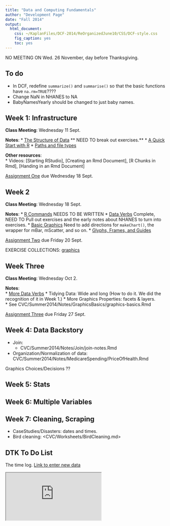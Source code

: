 ```yaml
---
title: "Data and Computing Fundamentals"
author: "Development Page"
date: "Fall 2014"
output:
  html_document:
    css: ~/KaplanFiles/DCF-2014/ReOrganizedJune10/CSS/DCF-style.css
    fig_caption: yes
    toc: yes
---
```


NO MEETING ON Wed. 26 November, day before Thanksgiving.

## To do

* In DCF, redefine `summarize()` and `summarise()` so that the basic functions have `na.rm=TRUE`????
* Change NaN in NHANES to NA
* BabyNamesYearly should be changed to just baby names.


## Week 1: Infrastructure

**Class Meeting**: Wednesday 11 Sept.

**Notes**: 
* [The Structure of Data](CourseNotes/DataOrganization/DraftNarrative.html) ** NEED TO  break out exercises.**
* [A Quick Start with R](CourseNotes/Rbasics/R-Basics.html)
* [Paths and file types](CourseNotes/DataOrganization/FileTypes.html)


**Other resources**:  
* Videos: [Starting RStudio], [Creating an Rmd Document], [R Chunks in Rmd], [Handing in an Rmd Document]

[Assignment One](Assignments/Assignment-One.html) due Wednesday 18 Sept.

## Week 2

**Class Meeting**: Wednesday 18 Sept.

**Notes**:
* [R Commands](CourseNotes/Rbasics/DraftNarrative.html) NEEDS TO BE WRITTEN
* [Data Verbs](CourseNotes/BasicDataCommands/DraftNarrative.html) Complete, NEED TO Pull out exercises and the early notes about NHANES to turn into exercises.
* [Basic Graphics](CourseNotes/GraphicsConstructDeconstruct/DraftNarrative.html) Need to add directions for `makeChart()`, the wrapper for mBar, mScatter, and so on.
* [Glyphs, Frames, and Guides](CourseNotes/GraphicsConstructDeconstruct/Glyphs.html) 

[Assignment Two](Assignments/Assignment-Two.html) due Friday 20 Sept.


EXERCISE COLLECTIONS: [graphics](CourseNotes/GraphicsConstructDeconstruct/Exercises.html)

## Week Three

**Class Meeting**: Wednesday Oct 2.

**Notes**:  
* [More Data Verbs](CourseNotes/BasicDataCommands/MoreDataVerbs.html)
* Tidying Data: Wide and long (How to do it.  We did the recognition of it in Week 1.)
* More Graphics Properties: facets & layers.  
    * See CVC/Summer2014/Notes/GraphicsBasics/graphics-basics.Rmd

[Assignment Three](Assignment-Three.html) due Friday 27 Sept.


## Week 4: Data Backstory

* Join:   
    * CVC/Summer2014/Notes/Join/join-notes.Rmd
* Organization/Normalization of data: CVC/Summer2014/Notes/MedicareSpending/PriceOfHealth.Rmd

Graphics Choices/Decisions ??

## Week 5: Stats

## Week 6: Multiple Variables

## Week 7: Cleaning, Scraping

* CaseStudies/Disasters: dates and times.
* Bird cleaning: <CVC/Worksheets/BirdCleaning.md>

## DTK To Do List



The time log. [Link to enter new data](https://docs.google.com/forms/d/1lH02nfMVvVmCxyus3TBHQvG58pV-cGDEcTfaBJAIk3k/viewform)

<iframe src="https://docs.google.com/spreadsheets/d/1ROnT3PBL_iVguJQPKrGAXncf-wHKzEYHQQtE7c6JYG4/pubhtml?widget=true&amp;headers=false"></iframe>

